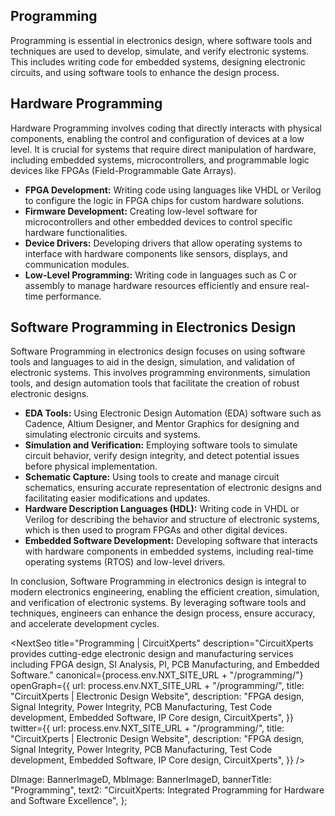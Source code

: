 <ProgrammingPageStyle>
  <Banner banner={banner} />
  <div className="site-container my-5 my-lg-6">
    <div className="program-page">
      <div class="page-content my-5">
        <h2 className="pb-2 fw-bold h3 text-orange pt-lg-6 pt-5">
          Programming
        </h2>
        <div className=" pt-2 pt-lg-3 pb-2">
          Programming is essential in electronics design, where software tools
          and techniques are used to develop, simulate, and verify electronic
          systems. This includes writing code for embedded systems, designing
          electronic circuits, and using software tools to enhance the design
          process.
        </div>
        <h2 className="text-sub pt-4 pt-lg-5">Hardware Programming</h2>
        <div className=" pt-2 pt-lg-3 pb-2">
          Hardware Programming involves coding that directly interacts with
          physical components, enabling the control and configuration of devices
          at a low level. It is crucial for systems that require direct
          manipulation of hardware, including embedded systems,
          microcontrollers, and programmable logic devices like FPGAs
          (Field-Programmable Gate Arrays).
        </div>
        <ul className="[&>li]:mb-1">
          <li>
            <strong>FPGA Development:</strong> Writing code using languages like
            VHDL or Verilog to configure the logic in FPGA chips for custom
            hardware solutions.
          </li>
          <li>
            <strong>Firmware Development:</strong> Creating low-level software
            for microcontrollers and other embedded devices to control specific
            hardware functionalities.
          </li>
          <li>
            <strong>Device Drivers:</strong> Developing drivers that allow
            operating systems to interface with hardware components like
            sensors, displays, and communication modules.
          </li>
          <li>
            <strong>Low-Level Programming:</strong> Writing code in languages
            such as C or assembly to manage hardware resources efficiently and
            ensure real-time performance.
          </li>
        </ul>
        <h2 className="text-sub pt-4 pt-lg-5">
          Software Programming in Electronics Design
        </h2>
        <div className=" pt-2 pt-lg-3 pb-2">
          Software Programming in electronics design focuses on using software
          tools and languages to aid in the design, simulation, and validation
          of electronic systems. This involves programming environments,
          simulation tools, and design automation tools that facilitate the
          creation of robust electronic designs.
        </div>
        <ul className="[&>li]:mb-1">
          <li>
            <strong>EDA Tools:</strong> Using Electronic Design Automation (EDA)
            software such as Cadence, Altium Designer, and Mentor Graphics for
            designing and simulating electronic circuits and systems.
          </li>
          <li>
            <strong>Simulation and Verification:</strong> Employing software
            tools to simulate circuit behavior, verify design integrity, and
            detect potential issues before physical implementation.
          </li>
          <li>
            <strong>Schematic Capture:</strong> Using tools to create and manage
            circuit schematics, ensuring accurate representation of electronic
            designs and facilitating easier modifications and updates.
          </li>
          <li>
            <strong>Hardware Description Languages (HDL):</strong> Writing code
            in VHDL or Verilog for describing the behavior and structure of
            electronic systems, which is then used to program FPGAs and other
            digital devices.
          </li>
          <li>
            <strong>Embedded Software Development:</strong> Developing software
            that interacts with hardware components in embedded systems,
            including real-time operating systems (RTOS) and low-level drivers.
          </li>
        </ul>
        <div className="pt-3 text-sub">
          In conclusion, Software Programming in electronics design is integral
          to modern electronics engineering, enabling the efficient creation,
          simulation, and verification of electronic systems. By leveraging
          software tools and techniques, engineers can enhance the design
          process, ensure accuracy, and accelerate development cycles.
        </div>
      </div>
    </div>
  </div>
</ProgrammingPageStyle>

<NextSeo
  title="Programming | CircuitXperts"
  description="CircuitXperts provides cutting-edge electronic design and manufacturing services including FPGA design, SI Analysis, PI, PCB Manufacturing, and Embedded Software."
  canonical={process.env.NXT_SITE_URL + "/programming/"}
  openGraph={{
    url: process.env.NXT_SITE_URL + "/programming/",
    title: "CircuitXperts | Electronic Design Website",
    description:
      "FPGA design, Signal Integrity, Power Integrity, PCB Manufacturing, Test Code development, Embedded Software, IP Core design, CircuitXperts",
  }}
  twitter={{
    url: process.env.NXT_SITE_URL + "/programming/",
    title: "CircuitXperts | Electronic Design Website",
    description:
      "FPGA design, Signal Integrity, Power Integrity, PCB Manufacturing, Test Code development, Embedded Software, IP Core design, CircuitXperts",
  }}
/>


  DImage: BannerImageD,
  MbImage: BannerImageD,
  bannerTitle: "Programming",
  text2:
    "CircuitXperts: Integrated Programming for Hardware and Software Excellence",
};

